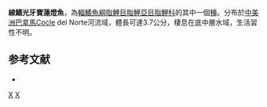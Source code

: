 {{Speciesbox 
| taxon = Odontostilbe mitoptera
| status = NE
| status_system = IUCN3.1
| authority =  [[Fink|Fink]] & [[Weitzman|Weitzman]], 1974
| synonyms = *''Cheirodon mitopterus''<br /><small>Fink & Weitzman, 1974</small>
*''Odontostilbe mitopterus''<br /><small>Fink & Weitzman, 1974</small>
}}
'''線鰭光牙寶蓮燈魚'''，為[[輻鰭魚綱|輻鰭魚綱]][[脂鯉目|脂鯉目]][[脂鯉亞目|脂鯉亞目]][[脂鯉科|脂鯉科]]的其中一個[[種|種]]。分布於[[中美洲|中美洲]][[巴拿馬|巴拿馬]]Cocle del Norte河流域，體長可達3.7公分，棲息在底中層水域，生活習性不明。

==参考文献==
{{refbegin}}
*{{FishBase_species|genus=Odontostilbe|species=mitoptera|year=2014|month=1}}
{{refend}}

{{Taxonbar|from=Q5540894}}

[[Category:光牙寶蓮燈魚屬|X]]
[[Category:1974年描述的鱼类|X]]


{{魚類小作品}}